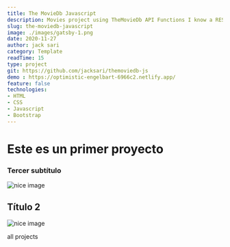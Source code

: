 ```yaml
---
title: The MovieDb Javascript
description: Movies project using TheMovieDb API Functions I know a REST API will be consumed with JSON and Fetch API + Async / Await. HTTP requests will be created with a Fetch to consume data from external APIs. Carousel Bootstrap with 20 new movies On the home 5 popular movies.
slug: the-moviedb-javascript
image: ./images/gatsby-1.png
date: 2020-11-27
author: jack sari
category: Template
readTime: 15
type: project
git: https://github.com/jacksari/themoviedb-js
demo : https://optimistic-engelbart-6966c2.netlify.app/
feature: false
technologies:
- HTML
- CSS
- Javascript
- Bootstrap
---
```


# Este es un primer proyecto
### Tercer subtítulo


<div className="mdx-img">

 ![nice image](../../../assets/gatsby-1.png)

</div>

## Título 2

![nice image](./images/gatsby-1.png)

<Link to="/projects" className="btn center-btn">
  all projects
</Link>

